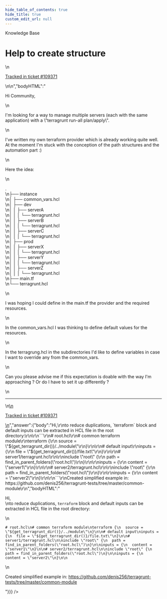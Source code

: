 ```yaml
---
hide_table_of_contents: true
hide_title: true
custom_edit_url: null
---
```



<head>
  <link rel="canonical" href="https://github.com/tnn-tnn-tnn-tnn-tnn-gruntwork-io/knowledge-base/discussions/571" />
</head>

<CenterLayout>
<span className="searchCategory">Knowledge Base</span>
<h1>Help to create structure</h1>
<GitHub discussion={{"id":"D_kwDOF8slf84ARECG","number":571,"author":{"login":"GyroGearl00se"},"title":"Help to create structure","body":"\nHi Community,\r\n\r\nI'm looking for a way to manage multiple servers (each with the same application) with a \"terragrunt run-all plan/apply\".\r\n\r\nI've written my own terraform provider which is already working quite well. At the moment I'm stuck with the conception of the path structures and the automation part :)\r\n\r\nHere the idea:\r\n\r\n.\r\n├── instance\r\n│   ├── common_vars.hcl\r\n│   ├── dev\r\n│   │   ├── serverA\r\n│   │   │   └── terragrunt.hcl\r\n│   │   ├── serverB\r\n│   │   │   └── terragrunt.hcl\r\n│   │   ├── serverC\r\n│   │   │   └── terragrunt.hcl\r\n│   ├── prod\r\n│   │   ├── serverX\r\n│   │   │   └── terragrunt.hcl\r\n│   │   ├── serverY\r\n│   │   │   └── terragrunt.hcl\r\n│   │   ├── serverZ\r\n│   │   │   └── terragrunt.hcl\r\n├── main.tf\r\n└── terragrunt.hcl\r\n\r\n\r\nI was hoping I could define in the main.tf the provider and the required resources.\r\n\r\nIn the common_vars.hcl I was thinking to define default values for the resources.\r\n\r\nIn the terragrung.hcl in the subdirectories I'd like to define variables in case I want to override any from the common_vars.\r\n\r\n\r\nCan you please advise me if this expectation is doable with the way I'm approaching ? Or do I have to set it up differently ?\n\n---\n\n<ins datetime=\"2022-10-14T08:28:34Z\">\n  <p><a href=\"https://support.gruntwork.io/hc/requests/109371\">Tracked in ticket #109371</a></p>\n</ins>\n","bodyHTML":"<p dir=\"auto\">Hi Community,</p>\n<p dir=\"auto\">I'm looking for a way to manage multiple servers (each with the same application) with a \"terragrunt run-all plan/apply\".</p>\n<p dir=\"auto\">I've written my own terraform provider which is already working quite well. At the moment I'm stuck with the conception of the path structures and the automation part :)</p>\n<p dir=\"auto\">Here the idea:</p>\n<p dir=\"auto\">.<br>\n├── instance<br>\n│   ├── common_vars.hcl<br>\n│   ├── dev<br>\n│   │   ├── serverA<br>\n│   │   │   └── terragrunt.hcl<br>\n│   │   ├── serverB<br>\n│   │   │   └── terragrunt.hcl<br>\n│   │   ├── serverC<br>\n│   │   │   └── terragrunt.hcl<br>\n│   ├── prod<br>\n│   │   ├── serverX<br>\n│   │   │   └── terragrunt.hcl<br>\n│   │   ├── serverY<br>\n│   │   │   └── terragrunt.hcl<br>\n│   │   ├── serverZ<br>\n│   │   │   └── terragrunt.hcl<br>\n├── main.tf<br>\n└── terragrunt.hcl</p>\n<p dir=\"auto\">I was hoping I could define in the main.tf the provider and the required resources.</p>\n<p dir=\"auto\">In the common_vars.hcl I was thinking to define default values for the resources.</p>\n<p dir=\"auto\">In the terragrung.hcl in the subdirectories I'd like to define variables in case I want to override any from the common_vars.</p>\n<p dir=\"auto\">Can you please advise me if this expectation is doable with the way I'm approaching ? Or do I have to set it up differently ?</p>\n<hr>\n<ins datetime=\"2022-10-14T08:28:34Z\">\n  <p dir=\"auto\"><a href=\"https://support.gruntwork.io/hc/requests/109371\" rel=\"nofollow\">Tracked in ticket #109371</a></p>\n</ins>","answer":{"body":"Hi,\r\nto reduce duplications, `terraform` block and default inputs can be extracted in HCL file in the root directory:\r\n\r\n```\r\n# root.hcl\r\n# common terraform module\r\nterraform {\r\n  source = \"${get_terragrunt_dir()}/../module\"\r\n}\r\n\r\n# default input\r\ninputs = {\r\n  file = \"${get_terragrunt_dir()}/file.txt\"\r\n}\r\n\r\n# server1/terragrunt.hcl\r\n\r\ninclude \"root\" {\r\n  path = find_in_parent_folders(\"root.hcl\")\r\n}\r\n\r\ninputs = {\r\n  content = \"server1\"\r\n}\r\n\r\n# server2/terragrunt.hcl\r\n\r\ninclude \"root\" {\r\n  path = find_in_parent_folders(\"root.hcl\")\r\n}\r\n\r\ninputs = {\r\n  content = \"server2\"\r\n}\r\n\r\n```\r\nCreated simplified example in:  https://github.com/denis256/terragrunt-tests/tree/master/common-module\r\n","bodyHTML":"<p dir=\"auto\">Hi,<br>\nto reduce duplications, <code class=\"notranslate\">terraform</code> block and default inputs can be extracted in HCL file in the root directory:</p>\n<div class=\"snippet-clipboard-content notranslate position-relative overflow-auto\" data-snippet-clipboard-copy-content=\"# root.hcl\n# common terraform module\nterraform {\n  source = &quot;${get_terragrunt_dir()}/../module&quot;\n}\n\n# default input\ninputs = {\n  file = &quot;${get_terragrunt_dir()}/file.txt&quot;\n}\n\n# server1/terragrunt.hcl\n\ninclude &quot;root&quot; {\n  path = find_in_parent_folders(&quot;root.hcl&quot;)\n}\n\ninputs = {\n  content = &quot;server1&quot;\n}\n\n# server2/terragrunt.hcl\n\ninclude &quot;root&quot; {\n  path = find_in_parent_folders(&quot;root.hcl&quot;)\n}\n\ninputs = {\n  content = &quot;server2&quot;\n}\n\"><pre class=\"notranslate\"><code class=\"notranslate\"># root.hcl\n# common terraform module\nterraform {\n  source = \"${get_terragrunt_dir()}/../module\"\n}\n\n# default input\ninputs = {\n  file = \"${get_terragrunt_dir()}/file.txt\"\n}\n\n# server1/terragrunt.hcl\n\ninclude \"root\" {\n  path = find_in_parent_folders(\"root.hcl\")\n}\n\ninputs = {\n  content = \"server1\"\n}\n\n# server2/terragrunt.hcl\n\ninclude \"root\" {\n  path = find_in_parent_folders(\"root.hcl\")\n}\n\ninputs = {\n  content = \"server2\"\n}\n\n</code></pre></div>\n<p dir=\"auto\">Created simplified example in:  <a href=\"https://github.com/denis256/terragrunt-tests/tree/master/common-module\">https://github.com/denis256/terragrunt-tests/tree/master/common-module</a></p>"}}} />

</CenterLayout>
  

<!-- ##DOCS-SOURCER-START
{
  "sourcePlugin": "github-discussions",
  "hash": "25736ed41fc243512ce6374a8c07e282"
}
##DOCS-SOURCER-END -->
